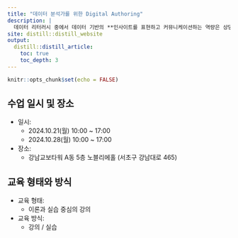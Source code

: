 ```yaml
---
title: "데이터 분석가를 위한 Digital Authoring"
description: |
  데이터 리터러시 중에서 데이터 기반의 **인사이트를 표현하고 커뮤니케이션하는 역량은 상당히 중요**합니다. 이를 위한 **디지털 매체를 통한 소통 능력의 제고**를 위해서 **지식 경험을 내재화하는 웹 사이트** / **독립형 대시보드** / **프리젠테이션을 위한 웹 슬라이드** / **팬시한 정형 보고서**를 만드는 **Digital Authoring를 학습**합니다.
site: distill::distill_website
output:
  distill::distill_article:
    toc: true
    toc_depth: 3  
---
```


```r
knitr::opts_chunk$set(echo = FALSE)
```


## 수업 일시 및 장소

-   일시:
    -   2024.10.21(월) 10:00 \~ 17:00
    -   2024.10.28(월) 10:00 \~ 17:00
-   장소:
    -   강남교보타워 A동 5층 노블리에홀 (서초구 강남대로 465)

## 교육 형태와 방식

-   교육 형태:
    -   이론과 실습 중심의 강의
-   교육 방식:
    -   강의 / 실습